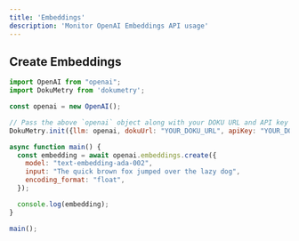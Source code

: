 ```yaml
---
title: 'Embeddings'
description: 'Monitor OpenAI Embeddings API usage'
---
```


## Create Embeddings

```javascript
import OpenAI from "openai";
import DokuMetry from 'dokumetry';

const openai = new OpenAI();

// Pass the above `openai` object along with your DOKU URL and API key and this will make sure that all OpenAI calls are automatically tracked.
DokuMetry.init({llm: openai, dokuUrl: "YOUR_DOKU_URL", apiKey: "YOUR_DOKU_TOKEN"})

async function main() {
  const embedding = await openai.embeddings.create({
    model: "text-embedding-ada-002",
    input: "The quick brown fox jumped over the lazy dog",
    encoding_format: "float",
  });

  console.log(embedding);
}

main();
```

